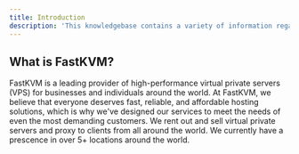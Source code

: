 ```yaml
---
title: Introduction
description: 'This knowledgebase contains a variety of information regarding our virtual private server and proxy.'
---
```


## What is FastKVM?

FastKVM is a leading provider of high-performance virtual private servers (VPS) for businesses and individuals around the world. At FastKVM, we believe that everyone deserves fast, reliable, and affordable hosting solutions, which is why we've designed our services to meet the needs of even the most demanding customers. We rent out and sell virtual private servers and proxy to clients from all around the world. We currently have a prescence in over 5+ locations around the world.

